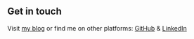 ## Get in touch

Visit [my blog](https://ibastawisi.ml) or find me on other platforms: [GitHub](https://github.com/ibastawisi) & [LinkedIn](https://www.linkedin.com/in/ibastawisi)
